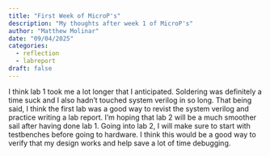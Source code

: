 ```yaml
---
title: "First Week of MicroP's"
description: "My thoughts after week 1 of MicroP's"
author: "Matthew Molinar"
date: "09/04/2025"
categories:
  - reflection
  - labreport
draft: false
---
```


I think lab 1 took me a lot longer that I anticipated. Soldering was definitely a time suck and I also hadn't touched system verilog in so long. That being said, I think the first lab was a good way to revist the system verilog and practice writing a lab report. I'm hoping that lab 2 will be a much smoother sail after having done lab 1. Going into lab 2, I will make sure to start with testbenches before going to hardware. I think this would be a good way to verify that my design works and help save a lot of time debugging.